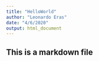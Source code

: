 ```yaml
---
title: "HelloWorld"
author: "Leonardo Eras"
date: "4/6/2020"
output: html_document
---
```


## This is a markdown file